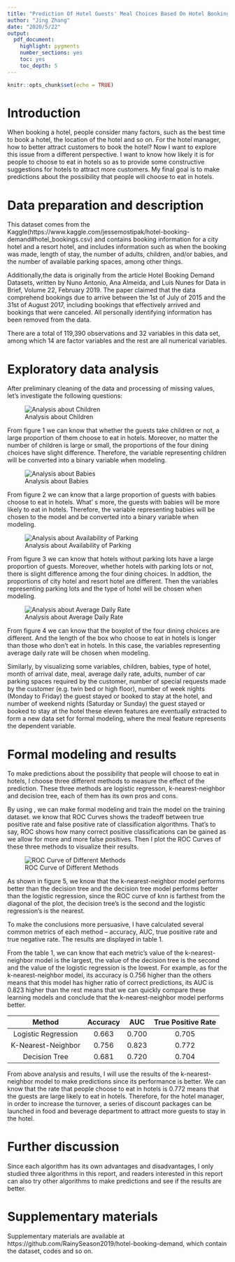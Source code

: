 ---
title: "Prediction Of Hotel Guests' Meal Choices Based On Hotel Booking Demand"
author: "Jing Zhang"
date: "2020/5/22"
output: 
  pdf_document: 
    highlight: pygments
    number_sections: yes
    toc: yes
    toc_depth: 5
---

```{r setup, include=FALSE}
knitr::opts_chunk$set(echo = TRUE)
```

# Introduction

\qquad When booking a hotel, people consider many factors, such as the best time to book a hotel, the location of the hotel and so on. For the hotel manager, how to better attract customers to book the hotel? Now I want to explore this issue from a different perspective. I want to know how likely it is for people to choose to eat in hotels so as to provide some constructive suggestions for hotels to attract more customers. My final goal is to make predictions about the possibility that people will choose to eat in hotels.

# Data preparation and description

\qquad This dataset comes from the Kaggle(https://www.kaggle.com/jessemostipak/hotel-booking-demand#hotel_bookings.csv) and contains booking information for a city hotel and a resort hotel, and includes information such as when the booking was made, length of stay, the number of adults, children, and/or babies, and the number of available parking spaces, among other things. 

\qquad Additionally,the data is originally from the article Hotel Booking Demand Datasets, written by Nuno Antonio, Ana Almeida, and Luis Nunes for Data in Brief, Volume 22, February 2019. The paper claimed that the data comprehend bookings due to arrive between the 1st of July of 2015 and the 31st of August 2017, including bookings that effectively arrived and bookings that were canceled. All personally identifying information has been removed from the data.

\qquad There are a total of 119,390 observations and 32 variables in this data set, among which 14 are factor variables and the rest are all numerical variables.

# Exploratory data analysis

\qquad After preliminary cleaning of the data and processing of missing values, let's investigate the following questions:

\qquad \textbf{1. Do elders with children choose to eat in hotels?}

![Analysis about Children](figure1.png)

\qquad From figure 1 we can know that whether the guests take children or not, a large proportion of them choose to eat in hotels. Moreover, no matter the number of children is large or small, the proportions of the four dining choices have slight difference. Therefore, the variable representing children will be converted into a binary variable when modeling.

\qquad \textbf{2. Do elders with babies choose to eat in hotels?}

![Analysis about Babies](figure2.png)

\qquad From figure 2 we can know that a large proportion of guests with babies choose to eat in hotels. What' s more, the guests with babies will be more likely to eat in hotels. Therefore, the variable representing babies will be chosen to the model and be converted into a binary variable when modeling.


\qquad \textbf{3. How about availability of parking?}

![Analysis about Availability of Parking](figure3.png)

\qquad From figure 3 we can know that hotels without parking lots have a large proportion of guests. Moreover, whether hotels with parking lots or not, there is slight difference among the four dining choices. In addtion, the proportions of city hotel and resort hotel are different. Then the variables representing parking lots and the type of hotel will be chosen when modeling.

\qquad \textbf{4. Does the average daily rate affect people's choice to eat in hotels?}

![Analysis about Average Daily Rate](figure4.png)

\qquad From figure 4 we can know that the boxplot of the four dining choices are different. And the length of the box who choose to eat in hotels is longer than those who don't eat in hotels. In this case, the variables representing average daily rate will be chosen when modeling.

\qquad Similarly, by visualizing some variables, children, babies, type of hotel, month of arrival date, meal, average daily rate, adults, number of car parking spaces required by the customer, number of special requests made by the customer (e.g. twin bed or high floor), number of week nights (Monday to Friday) the guest stayed or booked to stay at the hotel, and number of weekend nights (Saturday or Sunday) the guest stayed or booked to stay at the hotel these eleven features are eventually extracted to form a new data set for formal modeling, where the meal feature represents the dependent variable.

# Formal modeling and results

\qquad To make predictions about the possibility that people will choose to eat in hotels, I choose three different methods to measure the effect of the prediction. These three methods are logistic regresson, k-nearest-neighbor and decision tree, each of them has its own pros and cons.

\qquad By using \textbf{tidymodels}, we can make formal modeling and train the model on the training dataset. we know that ROC Curves shows the tradeoff between true positive rate and false positive rate of classification algorithms. That's to say, ROC shows how many correct positive classifications can be gained as we allow for more and more false positives. Then I plot the ROC Curves of these three methods to visualize their results.

![ROC Curve of Different Methods](figure5.png)

\qquad As shown in figure 5, we know that the k-nearest-neighbor model performs better than the decision tree and the decision tree model performs better than the logistic regression, since the ROC curve of knn is farthest from the diagonal of the plot, the decision tree's is the second and the logistic regression's is the nearest.

\qquad To make the conclusions more persuasive, I have calculated several common metrics of each method -- accuracy, AUC, true positive rate and true negative rate. The results are displayed in table 1.

\qquad From the table 1, we can know that each metric's value of the k-nearest-neighbor model is the largest, the value of the decision tree is the second and the value of the logistic regression is the lowest. For example, as for the k-nearest-neighbor model, its accuracy is 0.756 higher than the others means that this model has higher ratio of correct predictions, its AUC is 0.823 higher than the rest means that we can quickly compare these learning models and conclude that the k-nearest-neighbor model performs better.

\begin{center}
Table 1 : Metrics of Different Methods
\end{center}

| Method | Accuracy | AUC | True Positive Rate | True Negative Rate |
| :---: | :---:| :---: | :---: |
| Logistic Regression | 0.663| 0.700 | 0.705 | 0.635 |
| K-Nearest-Neighbor | 0.756 | 0.823 | 0.772 | 0.741 |
| Decision Tree | 0.681 | 0.720 | 0.704 | 0.662 |

\qquad From above analysis and results, I will use the results of the k-nearest-neighbor model to make predictions since its performance is better. We can know that the rate that people choose to eat in hotels is 0.772 means that the guests are large likely to eat in hotels. Therefore, for the hotel manager, in order to increase the turnover, a series of discount packages can be launched in food and beverage department to attract more guests to stay in the hotel.


# Further discussion

\qquad Since each algorithm has its own advantages and disadvantages, I only studied three algorithms in this report, and readers interested in this report can also try other algorithms to make predictions and see if the results are better.

# Supplementary materials

\qquad Supplementary materials are available at https://github.com/RainySeason2019/hotel-booking-demand, which contain the dataset, codes and so on.








